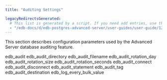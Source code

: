 ```yaml
---
title: "Auditing Settings"

legacyRedirectsGenerated:
  # This list is generated by a script. If you need add entries, use the `legacyRedirects` key.
  - "/edb-docs/d/edb-postgres-advanced-server/user-guides/user-guide/12/EDB_Postgres_Advanced_Server_Guide.1.29.html"
---
```


<div id="auditing_settings" class="registered_link"></div>

This section describes configuration parameters used by the Advanced Server database auditing feature.

<div class="toctree" maxdepth="3">

edb_audit edb_audit_directory edb_audit_filename edb_audit_rotation_day edb_audit_rotation_size edb_audit_rotation_seconds edb_audit_connect edb_audit_disconnect edb_audit_statement edb_audit_tag edb_audit_destination edb_log_every_bulk_value

</div>
